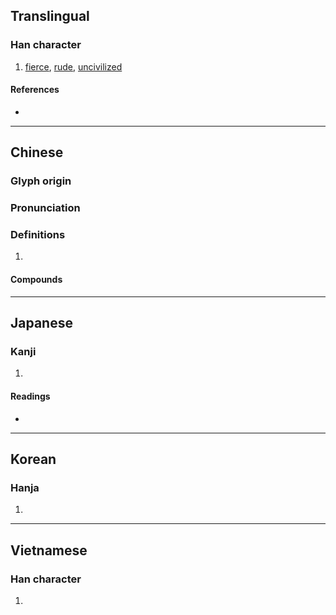 {{also|犷}}
{{character info}}
==Translingual==

===Han character===
{{Han char|rn=94|rad=犬|as=15|sn=18|four=40281|canj=KHITC|ids=⿰犭廣}}

# [[fierce]], [[rude]], [[uncivilized]]

====References====
* {{Han ref|kx=0721.020|dkj=20774|dj=1132.180|hdz=21374.080|uh=7377|ud=29559|bh=C278|bd=49784}}

----

==Chinese==
{{zh-forms|s=犷}}

===Glyph origin===
{{Han etym}}

===Pronunciation===
{{zh-pron
|m=guǎng,kuàng,2na=nonstandard
|c=gwong2,kwong3
|c_note=gwong2 - prescribed; kwong3 - common variant
|mc=y
|oc=y
|cat=
}}

===Definitions===
{{zh-hanzi}}

# {{rfdef|zh}}

====Compounds====
{{zh-der|獷俗|獷悍|獷敵|獷獷|粗獷}}

----

==Japanese==

===Kanji===
{{ja-kanji|grade=|rs=犬15}}

# {{rfdef|ja|sort=犬15}}

====Readings====
* {{ja-readings|on=[[こう]] (kō), [[きょう]] (kyō), [[く]] (ku)|kun=[[あらい]] (arai)}}

----

==Korean==

===Hanja===
{{ko-hanja|hangeul=광|eumhun=|rv=gwang|mr=kwang|y=kwang}}

# {{rfdef|ko|sort=犬15}}

----

==Vietnamese==

===Han character===
{{vi-readings|reading=quánh|rs=犬15}}

# {{rfdef|vi|sort=犬15}}